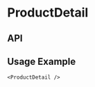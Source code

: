 
<Meta
  title="Components/ProductDetail"
  component={ProductDetail}
  decorators={[withKnobs]}
/>

# ProductDetail

<Preview>
  <Story name="Base component">
    <AddToCartContextProvider value={useAddToCart()}>
      <VariantSelectContextProvider value={useVariantSelect()}>
        <ProductDetail
          breadcrumbs={ProductDetailFixture.breadcrumbs}
          className={ProductDetailFixture.className}
          theme={ProductDetailFixture.theme}
        />
      </VariantSelectContextProvider>
    </AddToCartContextProvider>
  </Story>
</Preview>

## API

<Props of={ProductDetail} />

## Usage Example

```
<ProductDetail />
```
